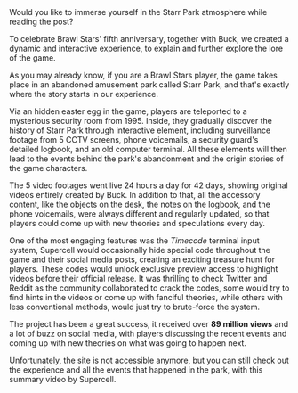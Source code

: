 
<MarkdownAudioBanner src="/assets/audio/works/brawl-stars/song.mp3" volume={0.1} loop accentColor="purple">
  Would you like to immerse yourself in the Starr Park atmosphere while reading the post?
</MarkdownAudioBanner>

To celebrate Brawl Stars' fifth anniversary, together with <Link href="https://buck.co/work/supercell-brawl-stars-lore" underline accentColor="pink">Buck</Link>,
we created a dynamic and interactive experience, to explain and further explore the lore of the game.

As you may already know, if you are a Brawl Stars player, the game takes place in an abandoned amusement park called <StarrParkFloatingContent>Starr Park</StarrParkFloatingContent>,
and that's exactly where the story starts in our experience.

Via an hidden easter egg in the game, players are teleported to a mysterious security room from 1995.
Inside, they gradually discover the history of Starr Park through interactive element, including surveillance footage from 5 CCTV screens,
phone voicemails, a security guard's detailed logbook, and an old computer terminal.
All these elements will then lead to the events behind the park's abandonment and the origin stories of the game characters.

<MarkdownVideo
  title="Brawl Stars Starr Park Intro"
  src="/assets/videos/works/brawl-stars/intro.mp4"
  poster="/assets/videos/works/brawl-stars/intro-poster.jpg"
  className="aspect-video"
  controls
  wide
/>

The 5 video footages went live 24 hours a day for 42 days, showing original videos entirely created by Buck.
In addition to that, all the accessory content, like the objects on the desk, the notes on the logbook, and the phone voicemails, were always different and regularly updated,
so that players could come up with new theories and speculations every day.

One of the most engaging features was the <i>Timecode</i> terminal input system,
Supercell would occasionally hide special code throughout the game and their social media posts, creating an exciting treasure hunt for players.
These codes would unlock exclusive preview access to highlight videos before their official release.
It was thrilling to check Twitter and Reddit as the community collaborated to crack the codes, some would try to find hints in the videos or come up with fanciful theories,
while others with less conventional methods, would just try to brute-force the system.

The project has been a great success, it received over <strong>89 million views</strong> and a lot of buzz on social media, with players discussing the recent events and coming up with new theories on what was going to happen next.

Unfortunately, the site is not accessible anymore, but you can still check out the experience and all the events that happened in the park, with this <Link href="https://www.youtube.com/watch?v=quP4mJDC2cE" underline accentColor="pink">summary video</Link> by Supercell.

<BrawlStarsBento />
